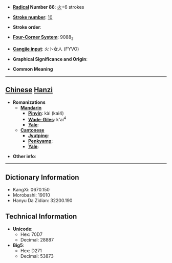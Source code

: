 * '''[[Wiktionary:Chinese radical index| Radical]] Number 86''': [[Wiktionary:Chinese radical index 火|火]]+6 strokes

* '''[[Wiktionary:Chinese total strokes index|Stroke number]]''': [[Wiktionary:Chinese total strokes index 10|10]]

* '''Stroke order''': 

* '''[[Wiktionary:Chinese four corner index|Four-Corner System]]''': 9088<sub>2</sub>

* '''[[Wiktionary:Chinese Cangjie index|Cangjie input]]''': 火卜女人 (FYVO)

* '''Graphical Significance and Origin''': 

* '''Common Meaning'''

----

== [[Chinese]] [[Hanzi]] ==

* '''Romanizations'''
** '''[[Mandarin]]'''
*** '''[[Pinyin]]''': kài (kai4)
*** '''[[Wade-Giles]]''': k'ai<sup>4</sup>
*** '''[[Yale]]''': 
** '''[[Cantonese]]'''
*** '''[[Jyutping]]''':
*** '''[[Penkyamp]]''': 
*** '''[[Yale]]''': 

* '''Other info''': 

----

== Dictionary Information ==

* KangXi: 0670.150
* Morobashi: 19010
* Hanyu Da Zidian: 32200.190

== Technical Information ==

* '''Unicode''':
** Hex: 70D7
** Decimal: 28887
* '''Big5''':
** Hex: D271
** Decimal: 53873